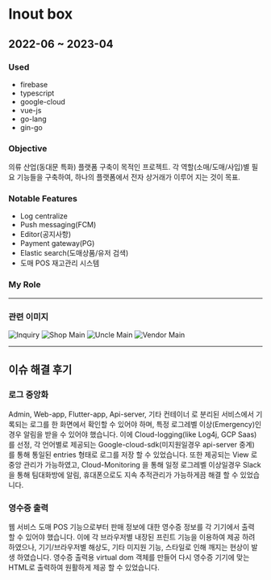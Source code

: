 # Inout box
## 2022-06 ~ 2023-04

### Used
- firebase
- typescript
- google-cloud
- vue-js
- go-lang
- gin-go

### Objective
의류 산업(동대문 특화) 플랫폼 구축이 목적인 프로젝트. 각 역할(소매/도매/사입)별 필요 기능들을 구축하여, 하나의 플랫폼에서 전자 상거래가 이루어 지는 것이 목표.

### Notable Features
- Log centralize
- Push messaging(FCM)
- Editor(공지사항)
- Payment gateway(PG)
- Elastic search(도매상품/유저 검색)
- 도매 POS 재고관리 시스템


### My Role

---
### 관련 이미지

![Inquiry](/iobox/inquiry.png)
![Shop Main](/iobox/shop-main.png)
![Uncle Main](/iobox/uncle-main.png)
![Vendor Main](/iobox/vendor-main.png)

---

## 이슈 해결 후기
### 로그 중앙화
Admin, Web-app, Flutter-app, Api-server, 기타 컨테이너 로 분리된 서비스에서 기록되는 로그를 한 화면에서 확인할 수 있어야 하며, 특정 로그레벨 이상(Emergency)인 경우 알림을 받을 수 있어야 했습니다. 이에 Cloud-logging(like Log4j, GCP Saas)를 선정, 각 언어별로 제공되는 Google-cloud-sdk(미지원일경우 api-server 중계) 를 통해 통일된 entries 형태로 로그를 저장 할 수 있었습니다. 또한 제공되는 View 로 중앙 관리가 가능하였고, Cloud-Monitoring 을 통해 일정 로그레벨 이상일경우 Slack 을 통해 팀대화방에 알림, 휴대폰으로도 지속 추적관리가 가능하게끔 해결 할 수 있었습니다.

### 영수증 출력
웹 서비스 도매 POS 기능으로부터 판매 정보에 대한 영수증 정보를 각 기기에서 출력 할 수 있어야 했습니다. 이에 각 브라우저별 내장된 프린트 기능을 이용하여 제공 하려 하였으나, 기기/브라우저별 해상도, 기타 미지원 기능, 스타일로 인해 깨지는 현상이 발생 하였습니다. 영수증 출력용 virtual dom 객체를 만들어 다시 영수증 기기에 맞는 HTML로 출력하여 원활하게 제공 할 수 있었습니다.